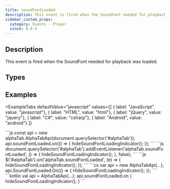 ```yaml
---
title: soundFontLoaded
description: This event is fired when the SoundFont needed for playback was loaded.
sidebar_custom_props:
  category: Events - Player
  since: 0.9.4
---
```


<SinceBadge since="0.9.4" />


## Description
This event is fired when the SoundFont needed for playback was loaded. 

<EventDescription />

## Types

<TypeTable>
    <TypeRow type="js" name="function (): void" />
    <TypeRow type="net" name="System.Action" />
    <TypeRow type="android" name="() -> Unit" />
</TypeTable>

## Examples


<ExampleTabs
    defaultValue="javascript"
    values={[
      { label: "JavaScript", value: "javascript"},
      { label: "HTML", value: "html"},
      { label: "jQuery", value: "jquery"},
      { label: "C#", value: "csharp"},
      { label: "Android", value: "android"}
    ]}
>
<ExampleTabItem value="javascript">
```js
const api = new alphaTab.AlphaTabApi(document.querySelector('#alphaTab'));
api.soundFontLoaded.on(() => {
    hideSoundFontLoadingIndicator();
});
```
</ExampleTabItem>
<ExampleTabItem value="html">
```js
document.querySelector('#alphaTab').addEventListener('alphaTab.soundFontLoaded', () => {
    hideSoundFontLoadingIndicator();
}, false);
```
</ExampleTabItem>
<ExampleTabItem value="jquery">
```js
$('#alphaTab').on('alphaTab.soundFontLoaded', (e) => {
    hideSoundFontLoadingIndicator();
});
```
</ExampleTabItem>
<ExampleTabItem value="csharp">
```cs
var api = new AlphaTabApi<MyControl>(...);
api.SoundFontLoaded.On(() =>
{
    HideSoundFontLoadingIndicator();
});
```
</ExampleTabItem>
<ExampleTabItem value="android">
```kotlin
val api = AlphaTabApi<MyControl>(...);
api.soundFontLoaded.on {
    hideSoundFontLoadingIndicator();
}
```
</ExampleTabItem>
</ExampleTabs>
